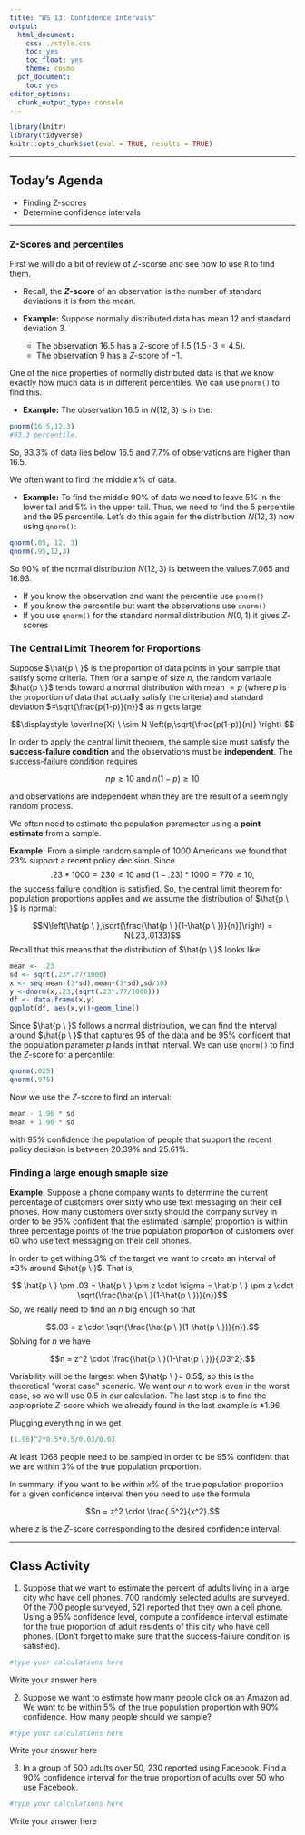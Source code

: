 ```yaml
---
title: "WS 13: Confidence Intervals"
output:
  html_document:
    css: ./style.css
    toc: yes
    toc_float: yes
    theme: cosmo
  pdf_document:
    toc: yes
editor_options:
  chunk_output_type: console
---
```





```r
library(knitr)
library(tidyverse)
knitr::opts_chunk$set(eval = TRUE, results = TRUE)
```

---

## Today's Agenda

- Finding Z-scores
- Determine confidence intervals


---

### Z-Scores and percentiles

First we will do a bit of review of $Z$-scorse and see how to use `R` to find them.

+ Recall, the **$Z$-score** of an observation is the number of standard deviations it is from the mean. 

+ **Example:** Suppose normally distributed data has mean $12$ and standard deviation $3$.
  - The observation $16.5$ has a $Z$-score of $1.5$ ($1.5 \cdot 3 = 4.5$). 
  - The observation $9$ has a $Z$-score of $-1$.

One of the nice properties of normally distributed data is that we know exactly how much data is in different percentiles. We can use `pnorm()` to find this. 

+ **Example:** The observation $16.5$ in $N(12,3)$ is in the:
```r
pnorm(16.5,12,3)
#93.3 percentile.
```

So, $93.3 \%$ of data lies below $16.5$ and $7.7 \%$ of observations are higher than $16.5$.

We often want to find the middle $x \%$ of data. 

+ **Example:** To find the middle $90 \%$ of data we need to leave $5 \%$ in the lower tail and $5 \%$ in the upper tail. Thus, we need to find the $5$ percentile and the $95$ percentile. Let's do this again for the distribution $N(12,3)$ now using `qnorm()`:
```r
qnorm(.05, 12, 3)
qnorm(.95,12,3)
```
So $90 \%$ of the normal distribution $N(12,3)$ is between the values $7.065$ and $16.93$.

+ If you know the observation and want the percentile use `pnorm()`
+ If you know the percentile but want the observations use `qnorm()`
+ If you use `qnorm()` for the standard normal distribution $N(0,1)$ it gives $Z$-scores


### The Central Limit Theorem for Proportions

Suppose $\hat{p \ }$ is the proportion of data points in your sample that satisfy some criteria. Then for a sample of size $n$, the random variable $\hat{p \ }$  tends toward a normal distribution with mean $=p$ (where $p$ is the proportion of data that actually satisfy the criteria) and standard deviation $=\sqrt{\frac{p(1-p)}{n}}$ as $n$ gets large:

$$\displaystyle \overline{X} \ \sim N \left(p,\sqrt{\frac{p(1-p)}{n}} \right) $$

In order to apply the central limit theorem, the sample size must satisfy the **success-failure condition** and the observations must be **independent**. The success-failure condition requires

$$ np \geq 10 \text{ and } n(1-p) \geq 10 $$

and observations are independent when they are the result of a seemingly random process.

We often need to estimate the population paramaeter using a **point estimate** from a sample. 

**Example:** From a simple random sample of $1000$ Americans we found that $23 \%$ support a recent policy decision. 
Since
$$.23 * 1000 = 230 \geq 10 \text{ and } (1-.23)*1000=770 \geq 10,$$
the success failure condition is satisfied. So, the central limit theorem for population proportions applies and we assume the distribution of $\hat{p \ }$ is normal:

$$N\left(\hat{p \ },\sqrt{\frac{\hat{p \ }(1-\hat{p \ })}{n}}\right) = N(.23,.0133)$$
Recall that this means that the distribution of $\hat{p \ }$ looks like:

```r
mean <- .23
sd <- sqrt(.23*.77/1000)
x <- seq(mean-(3*sd),mean+(3*sd),sd/10)
y <-dnorm(x,.23,(sqrt(.23*.77/1000)))
df <- data.frame(x,y)
ggplot(df, aes(x,y))+geom_line()
```

Since $\hat{p \ }$ follows a normal distribution, we can find the interval around $\hat{p \ }$ that captures $95%$ of the data and be $95 \%$ confident that the population parameter $p$ lands in that interval. We can use `qnorm()` to find the $Z$-score for a percentile:

```r
qnorm(.025)
qnorm(.975)
```

Now we use the $Z$-score to find an interval:

```r
mean - 1.96 * sd
mean + 1.96 * sd
```

with $95 \%$ confidence the population of people that support the recent policy decision is between $20.39 \%$ and $25.61 \%$.

### Finding a large enough smaple size

**Example**: Suppose a phone company wants to determine the current percentage of customers over sixty who use text messaging on their cell phones. How many customers over sixty should the company survey in order to be $95 \%$ confident that the estimated (sample) proportion is within three percentage points of the true population proportion of customers over 60 who use text messaging on their cell phones.

In order to get withing $3 \%$ of the target we want to create an interval of $\pm 3 \%$ around $\hat{p \ }$. That is,

$$ \hat{p \ } \pm .03 = \hat{p \ } \pm z \cdot \sigma = \hat{p \ } \pm z \cdot \sqrt{\frac{\hat{p \ }(1-\hat{p \ })}{n}}$$
So, we really need to find an $n$ big enough so that

$$.03 = z \cdot \sqrt{\frac{\hat{p \ }(1-\hat{p \ })}{n}}.$$
Solving for $n$ we have 

$$n = z^2 \cdot \frac{\hat{p \ }(1-\hat{p \ })}{.03^2}.$$

Variability will be the largest when $\hat{p \ }= 0.5$, so this is the theoretical "worst case" scenario. We want our $n$ to work even in the worst case, so we will use $0.5$ in our calculation. The last step is to find the appropriate $Z$-score which we already found in the last example is $\pm 1.96$


Plugging everything in we get 

```r
(1.96)^2*0.5*0.5/0.03/0.03
```
At least $1068$ people need to be sampled in order to be $95 \%$ confident that we are within $3 \%$ of the true population proportion.


In summary, if you want to be within $x \%$ of the true population proportion for a given confidence interval then you need to use the formula

$$n = z^2 \cdot \frac{.5^2}{x^2}.$$

where $z$ is the $Z$-score corresponding to the desired confidence interval.

---

## Class Activity

1. Suppose that we want to estimate the percent of adults living in a large city who have cell phones. 700 randomly selected adults are surveyed. Of the 700 people surveyed, 521 reported that they own a cell phone. Using a 95% confidence level, compute a confidence interval estimate for the true proportion of adult residents of this city who have cell phones. (Don't forget to make sure that the success-failure condition is satisfied).

```r
#type your calculations here
```

<div>
:::{#answer}

Write your answer here

:::
</div> 

2. Suppose we want to estimate how many people click on an Amazon ad. We want to be within $5 \%$ of the true population proportion with $90 \%$ confidence. How many people should we sample? 

```r
#type your calculations here
```

<div>
:::{#answer}

Write your answer here

:::
</div> 

3. In a group of 500 adults over 50, 230 reported using Facebook. Find a 90% confidence interval for the true proportion of adults over 50 who use Facebook.

```r
#type your calculations here
```

<div>
:::{#answer}

Write your answer here

:::
</div> 

